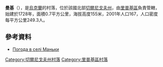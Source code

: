 {{coord|51|43|11|N|30|44|7|E|scale:100000|display=title}}

'''曼基'''（{{lang-uk|Маньки}}），是[[烏克蘭|烏克蘭]]的村落，位於該國北部[[切爾尼戈夫州|切爾尼戈夫州]]，由[[里普基區|里普基區]]負責管轄，始建於1728年，面積0.7平方公里，海拔高度155米，2001年人口167，人口密度每平方公里249.3人。

==參考資料==
* [http://weather.in.ua/ua/chernigovskaja/14939 Погода в селі Маньки] {{Wayback|url=http://weather.in.ua/ua/chernigovskaja/14939 |date=20111220095955 }}

[[Category:切爾尼戈夫州村落|Category:切爾尼戈夫州村落]]
[[Category:里普基區村落|Category:里普基區村落]]


{{Chernihiv-geo-stub}}